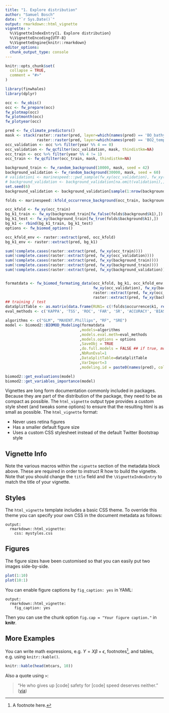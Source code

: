```yaml
---
title: "1. Explore distribution"
author: "Samuel Bosch"
date: "`r Sys.Date()`"
output: rmarkdown::html_vignette
vignette: >
  %\VignetteIndexEntry{1. Explore distribution}
  %\VignetteEncoding{UTF-8}
  %\VignetteEngine{knitr::rmarkdown}
editor_options: 
  chunk_output_type: console
---
```


```r
knitr::opts_chunk$set(
  collapse = TRUE,
  comment = "#>"
)
```

```r
library(finwhales)
library(dplyr)

occ <- fw_obis()
occ <- fw_prepare(occ)
fw_plotmap(occ)
fw_plotmonth(occ)
fw_plotyear(occ)
```

```r
pred <- fw_climate_predictors()
mask <- stack(raster::raster(pred, layer=which(names(pred) == 'BO_bathymean')),
              raster::raster(pred, layer=which(names(pred) == 'BO2_tempmean_ss')))
occ_validation <- occ %>% filter(year %% 4 == 0)
occ_validation <- fw_qcfilter(occ_validation, mask, thindistkm=NA)
occ_train <- occ %>% filter(year %% 4 != 1)
occ_train <- fw_qcfilter(occ_train, mask, thindistkm=NA)

background_train <- fw_random_background(10000, mask, seed = 42)
background_validation <- fw_random_background(30000, mask, seed = 60)
# validationi <- marinespeed:::pwd_sample(fw_xy(occ_validation), fw_xy(background_validation), fw_xy(occ_train), lonlat=TRUE)
# background_validation <- background_validation[na.omit(validationi),]
set.seed(6)
background_validation <- background_validation[sample(1:nrow(background_validation), nrow(occ_validation)),]

folds <- marinespeed::kfold_occurrence_background(occ_train, background_train, 'disc', k = 5, pwd_sample = TRUE)

occ_kfold <- fw_xy(occ_train)
bg_k1_train <- fw_xy(background_train[fw_false(folds$background$k1),])
bg_k1_test <- fw_xy(background_train[fw_true(folds$background$k1),])
bg_k1 <- rbind(bg_k1_train, bg_k1_test)
options <- fw_biomod_options()

occ_kfold_env <- raster::extract(pred, occ_kfold)
bg_k1_env <- raster::extract(pred, bg_k1)

sum(!complete.cases(raster::extract(pred, fw_xy(occ_train))))
sum(!complete.cases(raster::extract(pred, fw_xy(occ_validation))))
sum(!complete.cases(raster::extract(pred, fw_xy(background_train))))
sum(!complete.cases(raster::extract(pred, fw_xy(background_train))))
sum(!complete.cases(raster::extract(pred, fw_xy(background_validation))))


formatdata <- fw_biomod_formating_data(occ_kfold, bg_k1, occ_kfold_env, bg_k1_env, 
                                       fw_xy(occ_validation), fw_xy(background_validation), 
                                       raster::extract(pred, fw_xy(occ_validation)),
                                       raster::extract(pred, fw_xy(background_validation)))
## training / test
dataSplitTable <- as.matrix(data.frame(RUN1= c(!folds$occurrence$k1, rep(TRUE, nrow(bg_k1_train)), rep(FALSE, nrow(bg_k1_test)))))
eval_methods <- c('KAPPA', 'TSS', 'ROC', 'FAR', 'SR', 'ACCURACY', 'BIAS', 'POD', 'CSI', 'ETS')

algorithms <- c("GLM", "MAXENT.Phillips", "RF", "SRE")
model <- biomod2::BIOMOD_Modeling(formatdata
                                 ,models=algorithms
                                 ,models.eval.meth=eval_methods
                                 ,models.options = options
                                 ,SaveObj = TRUE
                                 ,do.full.models = FALSE ## if true, models calibrated and evaluated with the whole dataset are done
                                 ,NbRunEval=1
                                 ,DataSplitTable=dataSplitTable
                                 ,VarImport=3
                                 ,modeling.id = paste0(names(pred), collapse= "_"))

biomod2::get_evaluations(model)
biomod2::get_variables_importance(model)
```


Vignettes are long form documentation commonly included in packages. Because they are part of the distribution of the package, they need to be as compact as possible. The `html_vignette` output type provides a custom style sheet (and tweaks some options) to ensure that the resulting html is as small as possible. The `html_vignette` format:

- Never uses retina figures
- Has a smaller default figure size
- Uses a custom CSS stylesheet instead of the default Twitter Bootstrap style

## Vignette Info

Note the various macros within the `vignette` section of the metadata block above. These are required in order to instruct R how to build the vignette. Note that you should change the `title` field and the `\VignetteIndexEntry` to match the title of your vignette.

## Styles

The `html_vignette` template includes a basic CSS theme. To override this theme you can specify your own CSS in the document metadata as follows:

    output: 
      rmarkdown::html_vignette:
        css: mystyles.css

## Figures

The figure sizes have been customised so that you can easily put two images side-by-side. 

```r
plot(1:10)
plot(10:1)
```

You can enable figure captions by `fig_caption: yes` in YAML:

    output:
      rmarkdown::html_vignette:
        fig_caption: yes

Then you can use the chunk option `fig.cap = "Your figure caption."` in **knitr**.

## More Examples

You can write math expressions, e.g. $Y = X\beta + \epsilon$, footnotes^[A footnote here.], and tables, e.g. using `knitr::kable()`.

```r
knitr::kable(head(mtcars, 10))
```

Also a quote using `>`:

> "He who gives up [code] safety for [code] speed deserves neither."
([via](https://twitter.com/hadleywickham/status/504368538874703872))
